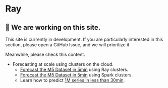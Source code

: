 # Ray

## 🚧 We are working on this site.
This site is currently in development. If you are particularly interested in this section, please open a GitHub Issue, and we will prioritize it. 

Meanwhile, please check this content. 

* Forecasting at scale using clusters on the cloud. 
    * [Forecast the M5 Dataset in 5min](./ETS_ray_m5.ipynb) using Ray clusters.
    * [Forecast the M5 Dataset in 5min](./Prophet_spark_m5.ipynb) using Spark clusters.
    * Learn how to predict [1M series in less than 30min](https://www.anyscale.com/blog/how-nixtla-uses-ray-to-accurately-predict-more-than-a-million-time-series).
